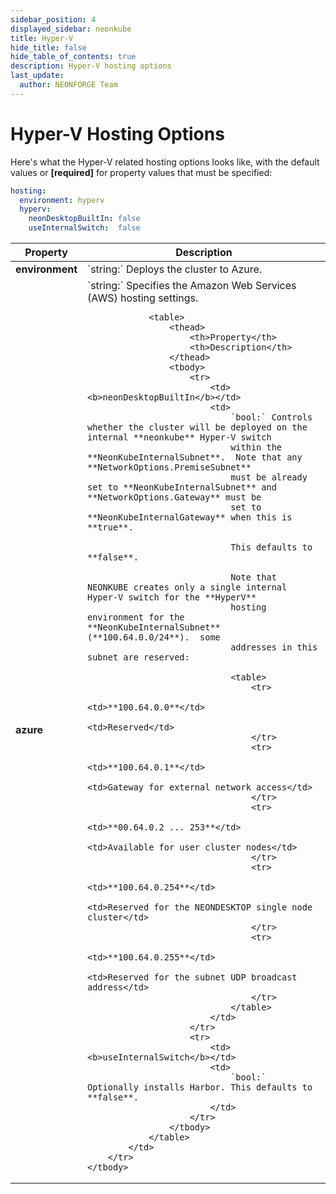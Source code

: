 ```yaml
---
sidebar_position: 4
displayed_sidebar: neonkube
title: Hyper-V
hide_title: false
hide_table_of_contents: true
description: Hyper-V hosting options
last_update:
  author: NEONFORGE Team
---
```



# Hyper-V Hosting Options

Here's what the Hyper-V related hosting options looks like, with the 
default values or **[required]** for property values that must be specified:

```yaml
hosting:
  environment: hyperv
  hyperv:
    neonDesktopBuiltIn: false
    useInternalSwitch:  false
```

<table>
    <thead>
        <th>Property</th>
        <th>Description</th>
    </thead>
    <tbody>
        <tr>
            <td><b>environment</b></td>
            <td>
                `string:` Deploys the cluster to Azure.
            </td>
        </tr>
        <tr>
            <td><b>azure</b></td>
            <td>
                `string:` Specifies the Amazon Web Services (AWS) hosting settings.

                <table>
                    <thead>
                        <th>Property</th>
                        <th>Description</th>
                    </thead>
                    <tbody>
                        <tr>
                            <td><b>neonDesktopBuiltIn</b></td>
                            <td>
                                `bool:` Controls whether the cluster will be deployed on the internal **neonkube** Hyper-V switch
                                within the **NeonKubeInternalSubnet**.  Note that any **NetworkOptions.PremiseSubnet**
                                must be already set to **NeonKubeInternalSubnet** and **NetworkOptions.Gateway** must be 
                                set to **NeonKubeInternalGateway** when this is **true**.

                                This defaults to **false**.

                                Note that NEONKUBE creates only a single internal Hyper-V switch for the **HyperV**
                                hosting environment for the **NeonKubeInternalSubnet** (**100.64.0.0/24**).  some
                                addresses in this subnet are reserved:

                                <table>
                                    <tr>
                                        <td>**100.64.0.0**</td>
                                        <td>Reserved</td>
                                    </tr>
                                    <tr>
                                        <td>**100.64.0.1**</td>
                                        <td>Gateway for external network access</td>
                                    </tr>
                                    <tr>
                                        <td>**00.64.0.2 ... 253**</td>
                                        <td>Available for user cluster nodes</td>
                                    </tr>
                                    <tr>
                                        <td>**100.64.0.254**</td>
                                        <td>Reserved for the NEONDESKTOP single node cluster</td>
                                    </tr>
                                    <tr>
                                        <td>**100.64.0.255**</td>
                                        <td>Reserved for the subnet UDP broadcast address</td>
                                    </tr>
                                </table>
                            </td>
                        </tr>
                        <tr>
                            <td><b>useInternalSwitch</b></td>
                            <td>
                                `bool:` Optionally installs Harbor. This defaults to **false**.
                            </td>
                        </tr>
                    </tbody>
                </table>
            </td>
        </tr>
    </tbody>
</table>
